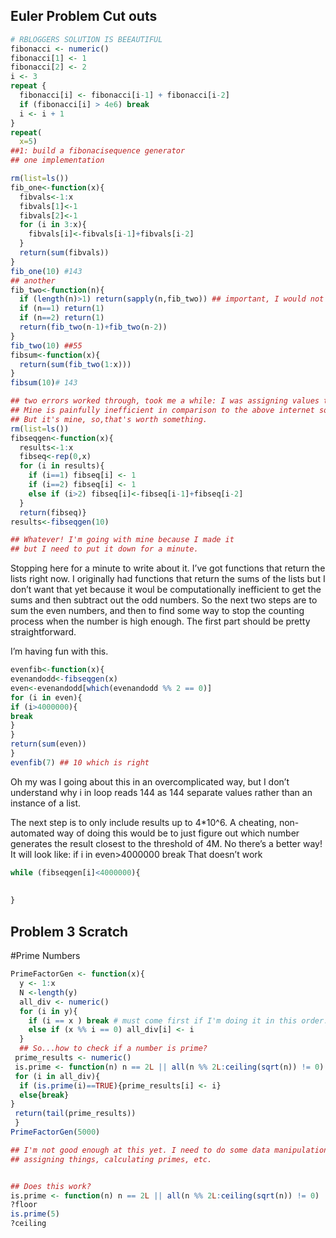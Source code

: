 ## Euler Problem Cut outs



```r
# RBLOGGERS SOLUTION IS BEEAUTIFUL
fibonacci <- numeric()
fibonacci[1] <- 1
fibonacci[2] <- 2
i <- 3
repeat {
  fibonacci[i] <- fibonacci[i-1] + fibonacci[i-2]
  if (fibonacci[i] > 4e6) break
  i <- i + 1
}
repeat(
  x=5)
##1: build a fibonacisequence generator
## one implementation

rm(list=ls())
fib_one<-function(x){
  fibvals<-1:x
  fibvals[1]<-1
  fibvals[2]<-1
  for (i in 3:x){
    fibvals[i]<-fibvals[i-1]+fibvals[i-2]
  }
  return(sum(fibvals))
}
fib_one(10) #143
## another
fib_two<-function(n){
  if (length(n)>1) return(sapply(n,fib_two)) ## important, I would not have gotten it
  if (n==1) return(1)
  if (n==2) return(1)
  return(fib_two(n-1)+fib_two(n-2))
}
fib_two(10) ##55
fibsum<-function(x){
  return(sum(fib_two(1:x)))
}
fibsum(10)# 143

## two errors worked through, took me a while: I was assigning values to a list with == rather than <- and had to make the function only apply to positive numbers. Otherwise, I got "replacement has length zero"
## Mine is painfully inefficient in comparison to the above internet solutions!
## But it's mine, so,that's worth something.
rm(list=ls())
fibseqgen<-function(x){
  results<-1:x
  fibseq<-rep(0,x)
  for (i in results){
    if (i==1) fibseq[i] <- 1
    if (i==2) fibseq[i] <- 1
    else if (i>2) fibseq[i]<-fibseq[i-1]+fibseq[i-2]
  }
  return(fibseq)}
results<-fibseqgen(10)

## Whatever! I'm going with mine because I made it
## but I need to put it down for a minute.
```

Stopping here for a minute to write about it. I've got functions that return the lists right now. I originally had functions that return the sums of the lists but I don't want that yet because it woul be computationally inefficient to get the sums and then subtract out the odd numbers. So the next two steps are to sum the even numbers, and then to find some way to stop the counting process when the number is high enough. The first part should be pretty straightforward.

I'm having fun with this.
```r
evenfib<-function(x){
evenandodd<-fibseqgen(x)
even<-evenandodd[which(evenandodd %% 2 == 0)]
for (i in even){
if (i>4000000){
break
}
}
return(sum(even))
}
evenfib(7) ## 10 which is right

```
Oh my was I going about this in an overcomplicated way, but I don't understand why i in loop reads 144 as 144 separate values rather than an instance of a list.

The next step is to only include results up to 4*10^6.
A cheating, non-automated way of doing this would be to just figure out which number generates the result closest to the threshold of 4M.
No there's a better way! It will look like: if i in even>4000000 break
That doesn't work

```r
while (fibseqgen[i]<4000000){
  
  
}
```
## Problem 3 Scratch 
#Prime Numbers
```r
PrimeFactorGen <- function(x){
  y <- 1:x
  N <-length(y)
  all_div <- numeric()
  for (i in y){
    if (i == x ) break # must come first if I'm doing it in this order.
    else if (x %% i == 0) all_div[i] <- i
  }
  ## So...how to check if a number is prime? 
 prime_results <- numeric()
 is.prime <- function(n) n == 2L || all(n %% 2L:ceiling(sqrt(n)) != 0) #don't get this
 for (i in all_div){
  if (is.prime(i)==TRUE){prime_results[i] <- i}
  else{break}
}
 return(tail(prime_results))
 }
PrimeFactorGen(5000)

## I'm not good enough at this yet. I need to do some data manipulation practice to get 
## assigning things, calculating primes, etc.


## Does this work?
is.prime <- function(n) n == 2L || all(n %% 2L:ceiling(sqrt(n)) != 0)
?floor
is.prime(5)
?ceiling
```